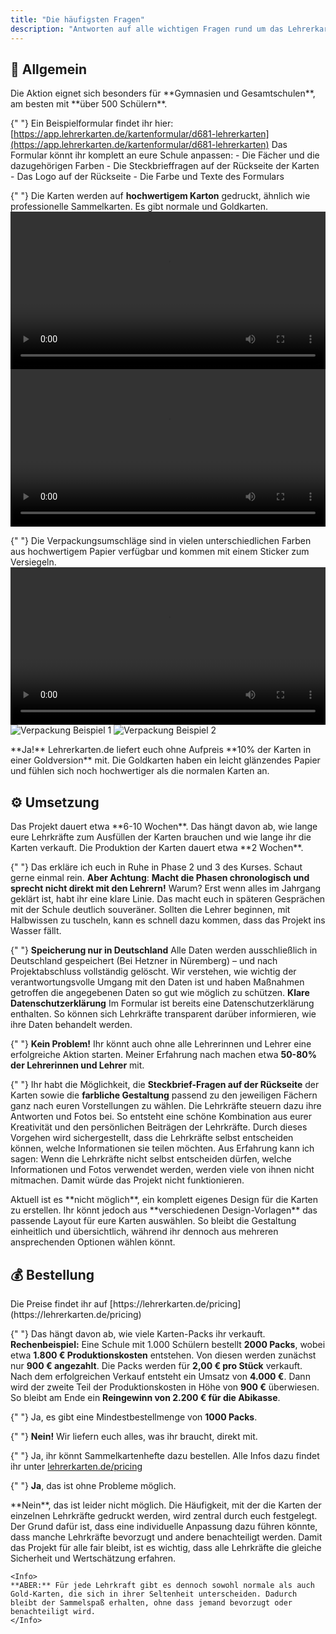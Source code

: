 ```yaml
---
title: "Die häufigsten Fragen"
description: "Antworten auf alle wichtigen Fragen rund um das Lehrerkarten.de Projekt"
---
```


## 🏫 Allgemein

<AccordionGroup>
  <Accordion title="Für welche Schulen ist das Projekt geeignet?">
    Die Aktion eignet sich besonders für **Gymnasien und Gesamtschulen**, am besten mit **über 500 Schülern**.
  </Accordion>

{" "}
<Accordion title="Wie sieht das Sammelkartenformular aus?">
  Ein Beispielformular findet ihr hier:
  [https://app.lehrerkarten.de/kartenformular/d681-lehrerkarten](https://app.lehrerkarten.de/kartenformular/d681-lehrerkarten)
  <Note>Das Formular könnt ihr komplett an eure Schule anpassen: - Die Fächer und die dazugehörigen Farben - Die Steckbrieffragen auf der Rückseite der Karten - Das Logo auf der Rückseite - Die Farbe und Texte des Formulars</Note>
</Accordion>

{" "}
<Accordion title="Welche Qualität haben die Karten?">
  Die Karten werden auf **hochwertigem Karton** gedruckt, ähnlich wie
  professionelle Sammelkarten. Es gibt normale und Goldkarten.
  <video controls width="100%">
    <source
      src="https://res.craft.do/user/full/f87f26e3-c0d5-ed25-1ff6-4ecd435fcb17/doc/CCBB84A9-C1A0-4992-8F78-F8B27C75771A/186533c2-f4c9-4ed2-b53a-0d847a2e9e66/aORROQ0nhAX0CDGWG5utKtdc2N14CSsUEKgsD0VQ41Qz/VIDEO-2025-04-18-12-06-42.mp4"
      type="video/mp4"
    />
  </video>
  <video controls width="100%">
    <source
      src="https://res.craft.do/user/full/f87f26e3-c0d5-ed25-1ff6-4ecd435fcb17/doc/CCBB84A9-C1A0-4992-8F78-F8B27C75771A/e910a0c1-46a8-eb77-1d44-73126d7fb95b/tghdBiiX23sg1JG8ymnDJI5Ge4nNMXPyLo1MB9kQFWUz/VIDEO-2025-04-18-12-06-24.mp4"
      type="video/mp4"
    />
  </video>
</Accordion>

{" "}
<Accordion title="Wie sehen die Verpackungen aus?">
  Die Verpackungsumschläge sind in vielen unterschiedlichen Farben aus
  hochwertigem Papier verfügbar und kommen mit einem Sticker zum Versiegeln.
  <video controls width="100%">
    <source
      src="https://res.craft.do/user/full/f87f26e3-c0d5-ed25-1ff6-4ecd435fcb17/doc/CCBB84A9-C1A0-4992-8F78-F8B27C75771A/ef3fef06-923a-9e85-187b-9fd5e5f8cebd/zsETQxjWoG2eXZeMJ26fXPlumhcMAV3emjCIl5rUZaMz/VIDEO-2025-05-07-08-20-47.mov"
      type="video/mov"
    />
  </video>
  ![Verpackung Beispiel
  1](https://res.craft.do/user/full/f87f26e3-c0d5-ed25-1ff6-4ecd435fcb17/doc/CCBB84A9-C1A0-4992-8F78-F8B27C75771A/c9926202-b7a8-2b0e-115f-d658c12a434c/N31vr230VrQOdxHyXavsJNdOGQb1ILzcoUjmTiHf8msz/PHOTO-2025-05-07-08-20-47.jpeg)
  ![Verpackung Beispiel
  2](https://res.craft.do/user/full/f87f26e3-c0d5-ed25-1ff6-4ecd435fcb17/doc/CCBB84A9-C1A0-4992-8F78-F8B27C75771A/8b43153e-9e92-7de3-6d1e-8588a82f03d1/DMgcQ0rwyO4g1ItQmbtYMDJu82Eyl6wxslBPuyPzBI0z/PHOTO-2025-05-07-08-20-57.jpeg)
</Accordion>

  <Accordion title="Gibt es auch Glitzerkarten?">
    **Ja!** Lehrerkarten.de liefert euch ohne Aufpreis **10% der Karten in einer Goldversion** mit. Die Goldkarten haben ein leicht glänzendes Papier und fühlen sich noch hochwertiger als die normalen Karten an.
  </Accordion>
</AccordionGroup>

## ⚙️ Umsetzung

<AccordionGroup>
  <Accordion title="Wie lange dauert das Projekt?">
    Das Projekt dauert etwa **6-10 Wochen**. Das hängt davon ab, wie lange eure Lehrkräfte zum Ausfüllen der Karten brauchen und wie lange ihr die Karten verkauft. Die Produktion der Karten dauert etwa **2 Wochen**.
  </Accordion>

{" "}
<Accordion title="Wie können wir unsere Lehrer überzeugen?">
  Das erkläre ich euch in Ruhe in Phase 2 und 3 des Kurses. Schaut gerne einmal
  rein.
  <Warning>
    **Aber Achtung**: **Macht die Phasen chronologisch und sprecht nicht direkt
    mit den Lehrern!** Warum? Erst wenn alles im Jahrgang geklärt ist, habt ihr
    eine klare Linie. Das macht euch in späteren Gesprächen mit der Schule
    deutlich souveräner. Sollten die Lehrer beginnen, mit Halbwissen zu
    tuscheln, kann es schnell dazu kommen, dass das Projekt ins Wasser fällt.
  </Warning>
</Accordion>

{" "}
<Accordion title="Wie sieht es mit dem Datenschutz aus?">
  <Check>**Speicherung nur in Deutschland**</Check>
  Alle Daten werden ausschließlich in Deutschland gespeichert (Bei Hetzner in Nüremberg)
  – und nach Projektabschluss vollständig gelöscht. Wir verstehen, wie wichtig der
  verantwortungsvolle Umgang mit den Daten ist und haben Maßnahmen getroffen die
  angegebenen Daten so gut wie möglich zu schützen.
  <Check>**Klare Datenschutzerklärung**</Check>
  Im Formular ist bereits eine Datenschutzerklärung enthalten. So können sich Lehrkräfte
  transparent darüber informieren, wie ihre Daten behandelt werden.
</Accordion>

{" "}
<Accordion title="Was passiert, wenn eine Lehrkraft nicht mitmachen möchte?">
  **Kein Problem!** Ihr könnt auch ohne alle Lehrerinnen und Lehrer eine
  erfolgreiche Aktion starten. Meiner Erfahrung nach machen etwa **50-80% der
  Lehrerinnen und Lehrer** mit.
</Accordion>

{" "}
<Accordion title="Können wir selber entscheiden, was auf den Karten steht?">
  Ihr habt die Möglichkeit, die **Steckbrief-Fragen auf der Rückseite** der
  Karten sowie die **farbliche Gestaltung** passend zu den jeweiligen Fächern
  ganz nach euren Vorstellungen zu wählen. Die Lehrkräfte steuern dazu ihre
  Antworten und Fotos bei. So entsteht eine schöne Kombination aus eurer
  Kreativität und den persönlichen Beiträgen der Lehrkräfte.
  <Info>
    Durch dieses Vorgehen wird sichergestellt, dass die Lehrkräfte selbst
    entscheiden können, welche Informationen sie teilen möchten. Aus Erfahrung
    kann ich sagen: Wenn die Lehrkräfte nicht selbst entscheiden dürfen, welche
    Informationen und Fotos verwendet werden, werden viele von ihnen nicht
    mitmachen. Damit würde das Projekt nicht funktionieren.
  </Info>
</Accordion>

  <Accordion title="Können wir die Karten auch komplett selber designen?">
    Aktuell ist es **nicht möglich**, ein komplett eigenes Design für die Karten zu erstellen. Ihr könnt jedoch aus **verschiedenen Design-Vorlagen** das passende Layout für eure Karten auswählen. So bleibt die Gestaltung einheitlich und übersichtlich, während ihr dennoch aus mehreren ansprechenden Optionen wählen könnt.
  </Accordion>
</AccordionGroup>

## 💰 Bestellung

<AccordionGroup>
  <Accordion title="Wie viel kostet das Projekt?">
    Die Preise findet ihr auf [https://lehrerkarten.de/pricing](https://lehrerkarten.de/pricing)
  </Accordion>

{" "}
<Accordion title="Wie viel Gewinn können wir machen?">
  Das hängt davon ab, wie viele Karten-Packs ihr verkauft. **Rechenbeispiel:**
  Eine Schule mit 1.000 Schülern bestellt **2000 Packs**, wobei etwa **1.800 €
  Produktionskosten** entstehen. Von diesen werden zunächst nur **900 €
  angezahlt**. Die Packs werden für **2,00 € pro Stück** verkauft. Nach dem
  erfolgreichen Verkauf entsteht ein Umsatz von **4.000 €**. Dann wird der
  zweite Teil der Produktionskosten in Höhe von **900 €** überwiesen. So bleibt
  am Ende ein **Reingewinn von 2.200 € für die Abikasse**.
</Accordion>

{" "}
<Accordion title="Gibt es eine Mindestbestellmenge?">
  Ja, es gibt eine Mindestbestellmenge von **1000 Packs**.
</Accordion>

{" "}
<Accordion title="Müssen wir das Verpackungsmaterial selbst besorgen?">
  **Nein!** Wir liefern euch alles, was ihr braucht, direkt mit.
</Accordion>

{" "}
<Accordion title="Werden die Sammelkartenhefte mitgesendet?">
  Ja, ihr könnt Sammelkartenhefte dazu bestellen. Alle Infos dazu findet ihr
  unter [lehrerkarten.de/pricing](https://lehrerkarten.de/pricing)
</Accordion>

{" "}
<Accordion title="Können wir nachbestellen?">
  **Ja**, das ist ohne Probleme möglich.
</Accordion>

  <Accordion title="Können wir anpassen welcher Lehrer wie häufig gedruckt wird?">
    **Nein**, das ist leider nicht möglich. Die Häufigkeit, mit der die Karten der einzelnen Lehrkräfte gedruckt werden, wird zentral durch euch festgelegt. Der Grund dafür ist, dass eine individuelle Anpassung dazu führen könnte, dass manche Lehrkräfte bevorzugt und andere benachteiligt werden. Damit das Projekt für alle fair bleibt, ist es wichtig, dass alle Lehrkräfte die gleiche Sicherheit und Wertschätzung erfahren.
    
    <Info>
    **ABER:** Für jede Lehrkraft gibt es dennoch sowohl normale als auch Gold-Karten, die sich in ihrer Seltenheit unterscheiden. Dadurch bleibt der Sammelspaß erhalten, ohne dass jemand bevorzugt oder benachteiligt wird.
    </Info>
  </Accordion>
</AccordionGroup>

